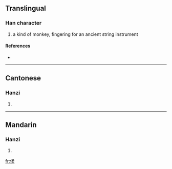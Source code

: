 ==Translingual==

===Han character===
{{Han char|rn=9|rad=人|as=09|sn=11|four=|canj=人弓竹木 (ONHD)}}

# a kind of monkey, fingering for an ancient string instrument

====References====
* {{Han ref|kx=0112.071|hdz=10198.070|uh=3471|ud=13425}}

----

==Cantonese==

===Hanzi===
{{yue-hanzi|jyut=|y=nau4}}

# {{defn|Cantonese|sort=人09}}

----

==Mandarin==

===Hanzi===
{{cmn-hanzi|pin=[[rǎo]] ([[rao3]])|wg=jao<sup>3</sup>}}

# {{defn|Mandarin|sort=人09}}

[[fr:㑱]]
